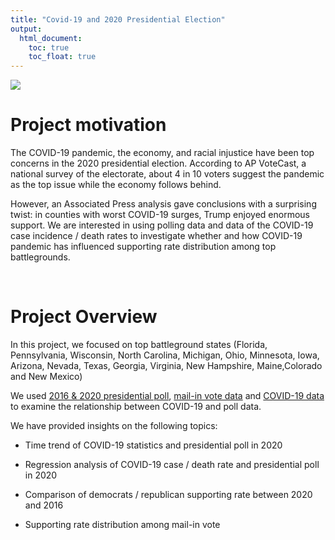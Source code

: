 ```yaml
---
title: "Covid-19 and 2020 Presidential Election"
output: 
  html_document:
    toc: true
    toc_float: true
---
```

 
<img src="./covid.jpg">
 
 
# Project motivation

The COVID-19 pandemic, the economy, and racial injustice have been top concerns in the 2020 presidential election. According to AP VoteCast, a national survey of the electorate, about 4 in 10 voters suggest the pandemic as the top issue while the economy follows behind. 

However, an Associated Press analysis gave conclusions with a surprising twist: in counties with worst COVID-19 surges, Trump enjoyed enormous support. We are interested in using polling data and data of the COVID-19 case incidence / death rates to investigate whether and how COVID-19 pandemic has influenced supporting rate distribution among top battlegrounds.
 
 
\  
 
 
# Project Overview


In this project, we focused on top battleground states (Florida, Pennsylvania, Wisconsin, North Carolina, Michigan, Ohio, Minnesota, Iowa, Arizona, Nevada, Texas, Georgia, Virginia, New Hampshire, Maine,Colorado and New Mexico)

We used [2016 & 2020 presidential poll](https://www.realclearpolitics.com/), [mail-in vote data](https://electproject.github.io/) and [COVID-19 data](http://covidtracking.com/data/) to examine the relationship between COVID-19 and poll data.

We have provided insights on the following topics:

* Time trend of COVID-19 statistics and presidential poll in 2020

* Regression analysis of COVID-19 case / death rate and presidential poll in 2020

* Comparison of democrats / republican supporting rate between 2020 and 2016

* Supporting rate distribution among mail-in vote



